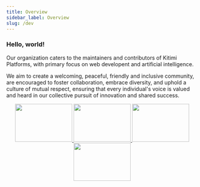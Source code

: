 ```yaml
---
title: Overview
sidebar_label: Overview
slug: /dev
---
```


### Hello, world!

Our organization caters to the maintainers and contributors of Kitimi Platforms, with primary focus on web developent and artificial intelligence.

We aim to create a welcoming, peaceful, friendly and inclusive community, are encouraged to foster collaboration, embrace diversity, and uphold a culture of mutual respect, ensuring that every individual's voice is valued and heard in our collective pursuit of innovation and shared success.

<!-- **Kitiplex** *short* for **Kitimi-Complex** serves as the recognized central hub or organization for the maintainers and contributors of **Kitimi Platforms**. Established in 2019 by group of individuals in during the pandemic at Google led by [@mkethX](https://github.com/mkeithX). 💥 ⚡️ 💸 🌍  -->

<!-- **Kitiplex** *short* for **Kitimi-Complex** serves as the recognized central hub or organization for the maintainers and contributors of **Kitimi Platforms**. 💥 ⚡️ 💸 🌍 🦖 -->



<p align="center">

  
  <a href="#">
    <img src="../img/microsoft_logo.svg" width="150" height="100" />
  </a>
  <a href="#">
    <img src="../img/logo.svg" width="150" height="100" />
  </a>
  <a href="#">
    <img src="../img/react_logo.svg" width="150" height="100" />
  </a>
    <!-- <a href="#">
    <img src="../img/vscode.svg"  />
  </a> -->
  <a href="#">
    <img src="../img/mkjs.svg" width="150" height="100" />
  </a>
</p>
